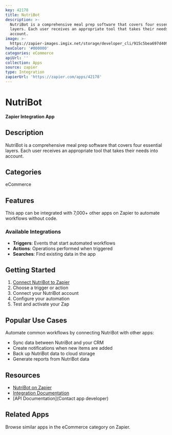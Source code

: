 ```yaml
---
key: 42178
title: NutriBot
description: >-
  NutriBot is a comprehensive meal prep software that covers four essential
  layers. Each user receives an appropriate tool that takes their needs into
  account.
image: >-
  https://zapier-images.imgix.net/storage/developer_cli/915c5bea697d409a91d79140c0d624c7.png?auto=format%2Ccompress&ixlib=python-3.0.0&q=50
hexColor: '#000000'
categories: eCommerce
apiUrl: ''
collection: Apps
source: zapier
type: Integration
zapierUrl: 'https://zapier.com/apps/42178'
---
```

# NutriBot

**Zapier Integration App**

## Description

NutriBot is a comprehensive meal prep software that covers four essential layers. Each user receives an appropriate tool that takes their needs into account.

## Categories

eCommerce

## Features

This app can be integrated with 7,000+ other apps on Zapier to automate workflows without code.

### Available Integrations

- **Triggers**: Events that start automated workflows
- **Actions**: Operations performed when triggered
- **Searches**: Find existing data in the app

## Getting Started

1. [Connect NutriBot to Zapier](https://zapier.com/apps/42178)
2. Choose a trigger or action
3. Connect your NutriBot account
4. Configure your automation
5. Test and activate your Zap

## Popular Use Cases

Automate common workflows by connecting NutriBot with other apps:

- Sync data between NutriBot and your CRM
- Create notifications when new items are added
- Back up NutriBot data to cloud storage
- Generate reports from NutriBot data

## Resources

- [NutriBot on Zapier](https://zapier.com/apps/42178)
- [Integration Documentation](https://zapier.com/apps/42178/integrations)
- [API Documentation](Contact app developer)

## Related Apps

Browse similar apps in the eCommerce category on Zapier.
